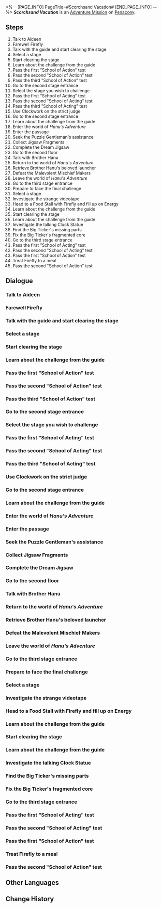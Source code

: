<%-- [PAGE_INFO]
PageTitle=#Scorchsand Vacation#
[END_PAGE_INFO] --%>
{{Stub|Dialogue.}}
{{Mission Infobox
|id            = 8022401
|title         = 
|image         = <!--Mission Scorchsand Vacation.png-->
|type          = Adventure
|event_name    = 
|chapter       = 
|requirements  = [[Trailblaze Mission]] ''[[And on the Eighth Day]]'' completed
|summary       = The dangerous challenges have become an exciting and thrilling vacation. A mysterious director helped make a Memory Film specially for you. This way, you can experience all the other possibilities at Scorchsand.<br />Maybe we are all just in a script, but even so, we can still make our own marvelous choices.
|characters    = Aideen; Big Ticker; Clockie; Firefly; Guide; Trailblazer
|startLocation = [[Penacony]] - [[SoulGlad™ Scorchsand Audition Venue]]
|world         = Penacony
|area          = SoulGlad™ Scorchsand Audition Venue
|prev          = 
|next          = ???
|rewards       = Stellar Jade*50; Traveler's Guide*8; Lost Crystal*8; Clock Credits*360; Credit*120,000
}}
'''''Scorchsand Vacation''''' is an [[Adventure Mission]] on [[Penacony]].

==Steps==
# Talk to Aideen
# Farewell Firefly
# Talk with the guide and start clearing the stage
# Select a stage
# Start clearing the stage
# Learn about the challenge from the guide
# Pass the first "School of Action" test
# Pass the second "School of Action" test
# Pass the third "School of Action" test
# Go to the second stage entrance
# Select the stage you wish to challenge
# Pass the first "School of Acting" test
# Pass the second "School of Acting" test
# Pass the third "School of Acting" test
# Use Clockwork on the strict judge
# Go to the second stage entrance
# Learn about the challenge from the guide
# Enter the world of ''Hanu's Adventure''
# Enter the passage
# Seek the Puzzle Gentleman's assistance
# Collect Jigsaw Fragments
# Complete the Dream Jigsaw
# Go to the second floor
# Talk with Brother Hanu
# Return to the world of ''Hanu's Adventure''
# Retrieve Brother Hanu's beloved launcher
# Defeat the Malevolent Mischief Makers
# Leave the world of ''Hanu's Adventure''
# Go to the third stage entrance
# Prepare to face the final challenge
# Select a stage
# Investigate the strange videotape
# Head to a Food Stall with Firefly and fill up on Energy
# Learn about the challenge from the guide
# Start clearing the stage
# Learn about the challenge from the guide
# Investigate the talking Clock Statue
# Find the Big Ticker's missing parts
# Fix the Big Ticker's fragmented core
# Go to the third stage entrance
# Pass the first "School of Acting" test
# Pass the second "School of Acting" test
# Pass the first "School of Action" test
# Treat Firefly to a meal
# Pass the second "School of Action" test

<!--
==Gameplay Notes==

--><!--
==Trial Character==

-->
==Dialogue==
{{Stub Dialogue}}
{{Dialogue Start}}
:{{tx}}
{{Dialogue End}}

===Talk to Aideen===
{{Mission Description|type=adventure|location=<!--to be added-->|update|Aideen has prepared a custom gift for you, but an accident has transpired. Go and speak with him.}}
{{Dialogue Start}}
:{{tx}}
{{Dialogue End}}

===Farewell Firefly===
{{Mission Description|type=adventure|location=<!--to be added-->|update|The movie has begun. The other protagonist seems to be waiting for you ahead.}}
{{Dialogue Start}}
:{{tx}}
{{Dialogue End}}

===Talk with the guide and start clearing the stage===
{{Mission Description|type=adventure|location=<!--to be added-->|update|Start your Scorchsand Vacation under the guide's instructions}}
{{Dialogue Start}}
:{{tx}}
{{Dialogue End}}

===Select a stage===
{{Mission Description|type=adventure|location=<!--to be added-->|update|Select a stage you didn't experience last time and witness another possibility.}}
{{Dialogue Start}}
:{{tx}}
{{Dialogue End}}

===Start clearing the stage===
{{Mission Description|type=adventure|location=<!--to be added-->|update|There is a faint noise ahead. Prepare to head to the stage.}}
{{Dialogue Start}}
:{{tx}}
{{Dialogue End}}

===Learn about the challenge from the guide===
{{Mission Description|type=adventure|location=<!--to be added-->|update|The first choice! You and Firefly arrive at the Dreamplay Fantasia: Acting Challenge arena. According to the guide's instructions, your "acting" skills will be tested here...<br />What are acting skills exactly? You have no idea. For you, sincerity has always been the ultimate instrument.}}
{{Dialogue Start}}
:{{tx}}
{{Dialogue End}}

===Pass the first "School of Action" test===
{{Mission Description|type=adventure|location=SoulGlad™ Scorchsand Audition Venue|update|The first choice! Firefly and you arrive at the stage for Dreamplay Fantasia: Action Challenge. According to the guide, you'll face the trial of "action" here...<br />You can't possibly be more familiar with "action" &mdash; However, in a world where no one can jump, can you really perform real "action"?}}
{{Dialogue Start}}
:{{tx}}
{{Dialogue End}}

===Pass the second "School of Action" test===
{{Dialogue Start}}
:{{tx}}
{{Dialogue End}}

===Pass the third "School of Action" test===
{{Dialogue Start}}
:{{tx}}
{{Dialogue End}}

===Go to the second stage entrance===
{{Dialogue Start}}
:{{tx}}
{{Dialogue End}}

===Select the stage you wish to challenge===
{{Mission Description|type=adventure|location=<!--to be added-->|update|The first choice! You and Firefly arrive at the Dreamplay Fantasia: Acting Challenge arena. According to the guide's instructions, your "acting" skills will be tested here...<br />What are acting skills exactly? You have no idea. For you, sincerity has always been the ultimate instrument.}}
{{Dialogue Start}}
:{{tx}}
{{Dialogue End}}

===Pass the first "School of Acting" test===
{{Dialogue Start}}
:{{tx}}
{{Dialogue End}}

===Pass the second "School of Acting" test===
{{Dialogue Start}}
:{{tx}}
{{Dialogue End}}

===Pass the third "School of Acting" test===
{{Dialogue Start}}
:{{tx}}
{{Dialogue End}}

===Use Clockwork on the strict judge===
{{Dialogue Start}}
:{{tx}}
{{Dialogue End}}

===Go to the second stage entrance===
{{Dialogue Start}}
:{{tx}}
{{Dialogue End}}

===Learn about the challenge from the guide===
{{Mission Description|type=adventure|location=<!--to be added-->|update|The second choice! You and Firefly arrive at the Dreamplay Fantasia &mdash; Gunfire Time: Gunfire Trial arena. According to the guide's instructions, you need to play the role of the evil-retributing, charisma-overflowing character from the Clockie series &mdash; Brother Hanu.<br />"What is this competition supposed to be about?" You wonder. "Are we trying to see who has the coolest 'hmph'?"}}
{{Dialogue Start}}
:{{tx}}
{{Dialogue End}}

===Enter the world of ''Hanu's Adventure''===
{{Dialogue Start}}
:{{tx}}
{{Dialogue End}}

===Enter the passage===
{{Dialogue Start}}
:{{tx}}
{{Dialogue End}}

===Seek the Puzzle Gentleman's assistance===
{{Dialogue Start}}
:{{tx}}
{{Dialogue End}}

===Collect Jigsaw Fragments===
{{Dialogue Start}}
:{{tx}}
{{Dialogue End}}

===Complete the Dream Jigsaw===
{{Dialogue Start}}
:{{tx}}
{{Dialogue End}}

===Go to the second floor===
{{Dialogue Start}}
:{{tx}}
{{Dialogue End}}

===Talk with Brother Hanu===
{{Dialogue Start}}
:{{tx}}
{{Dialogue End}}

===Return to the world of ''Hanu's Adventure''===
{{Dialogue Start}}
:{{tx}}
{{Dialogue End}}

===Retrieve Brother Hanu's beloved launcher===
{{Dialogue Start}}
:{{tx}}
{{Dialogue End}}

===Defeat the Malevolent Mischief Makers===
{{Dialogue Start}}
:{{tx}}
{{Dialogue End}}

===Leave the world of ''Hanu's Adventure''===
{{Dialogue Start}}
:{{tx}}
{{Dialogue End}}

===Go to the third stage entrance===
{{Mission Description|type=adventure|location=<!--to be added-->|update|The guide here vanished... Speak with Firefly about what happened.}}
{{Dialogue Start}}
:{{tx}}
{{Dialogue End}}

===Prepare to face the final challenge===
{{Mission Description|type=adventure|location=<!--to be added-->|update|The chance to become a superstar is just around the corner. Prepare to face the final showdown.}}
{{Dialogue Start}}
:{{tx}}
{{Dialogue End}}

===Select a stage===
{{Mission Description|type=adventure|location=<!--to be added-->|update|Select a stage you didn't experience last time and witness another possibility.}}
{{Dialogue Start}}
:{{tx}}
{{Dialogue End}}

===Investigate the strange videotape===
{{Mission Description|type=adventure|location=<!--to be added-->|update|A videotape that can make someone disappear. What might happen if one touches it?}}
{{Dialogue Start}}
:{{tx}}
{{Dialogue End}}

===Head to a Food Stall with Firefly and fill up on Energy===
{{Mission Description|type=adventure|location=<!--to be added-->|update|Fill up on some energy before facing the challenge}}
{{Dialogue Start}}
:{{tx}}
{{Dialogue End}}

===Learn about the challenge from the guide===
{{Mission Description|type=adventure|location=<!--to be added-->|update|The second choice! You and Firefly arrive at the Dreamplay Fantasia &mdash; Gunfire Time: Time Trial stage. According to the guide's instructions, you need to play the role ever-popular protagonist from the Clockie series &mdash; Clockie. Smash through the final obstacles together...<br />...Help this inauthentic Clockie overcome an existential crisis. The game can also be rather profound, can't it?}}
{{Dialogue Start}}
:{{tx}}
{{Dialogue End}}

===Start clearing the stage===
{{Mission Description|type=adventure|location=<!--to be added-->|update|There is a faint noise ahead. Prepare to head to the stage.}}
{{Dialogue Start}}
:{{tx}}
{{Dialogue End}}

===Learn about the challenge from the guide===
{{Mission Description|type=adventure|location=<!--to be added-->|update|The second choice! You and Firefly arrive at the Dreamplay Fantasia &mdash; Gunfire Time: Time Trial stage. According to the guide's instructions, you need to play the role ever-popular protagonist from the Clockie series &mdash; Clockie. Smash through the final obstacles together...<br />...Help this inauthentic Clockie overcome an existential crisis. The game can also be rather profound, can't it?}}
{{Dialogue Start}}
:{{tx}}
{{Dialogue End}}

===Investigate the talking Clock Statue===
{{Dialogue Start}}
:{{tx}}
{{Dialogue End}}

===Find the Big Ticker's missing parts===
{{Dialogue Start}}
:{{tx}}
{{Dialogue End}}

===Fix the Big Ticker's fragmented core===
{{Dialogue Start}}
:{{tx}}
{{Dialogue End}}

===Go to the third stage entrance===
{{Dialogue Start}}
:{{tx}}
{{Dialogue End}}

===Pass the first "School of Acting" test===
{{Mission Description|type=adventure|location=<!--to be added-->|update|The first choice! You and Firefly arrive at the Dreamplay Fantasia: Acting Challenge arena. According to the guide's instructions, your "acting" skills will be tested here...<br />What are acting skills exactly? You have no idea. For you, sincerity has always been the ultimate instrument.}}
{{Dialogue Start}}
:{{tx}}
{{Dialogue End}}

===Pass the second "School of Acting" test===
{{Dialogue Start}}
:{{tx}}
{{Dialogue End}}

===Pass the first "School of Action" test===
{{Mission Description|type=adventure|location=<!--to be added-->|update|The first choice! Firefly and you arrive at the stage for Dreamplay Fantasia: Action Challenge. According to the guide, you'll face the trial of "action" here...<br />You can't possibly be more familiar with "action" &mdash; However, in a world where no one can jump, can you really perform real "action"?}}
{{Dialogue Start}}
:{{tx}}
{{Dialogue End}}

===Treat Firefly to a meal===
{{Dialogue Start}}
:{{tx}}
{{Dialogue End}}

===Pass the second "School of Action" test===
{{Dialogue Start}}
:{{tx}}
{{Dialogue End}}

==Other Languages==
{{Other Languages
|en   = Scorchsand Vacation
|zhs  = 热砂假日
|zht  = 熱砂假日
|ja   = 熱砂の休日
|ko   = 뜨거운 모래 휴일
|es   = Vacaciones en la Arena Ardiente
|fr   = Vacances à Écorchesable
|ru   = Отдых в выжженных песках
|th   = วันหยุดในผืนทรายระอุ
|vi   = Kỳ Nghỉ Cát Nóng
|de   = Urlaub im Flugsand
|id   = Hari Libur Scorchsand
|pt   = Férias em Brasareia
}}

==Change History==
{{Change History|2.2}}

